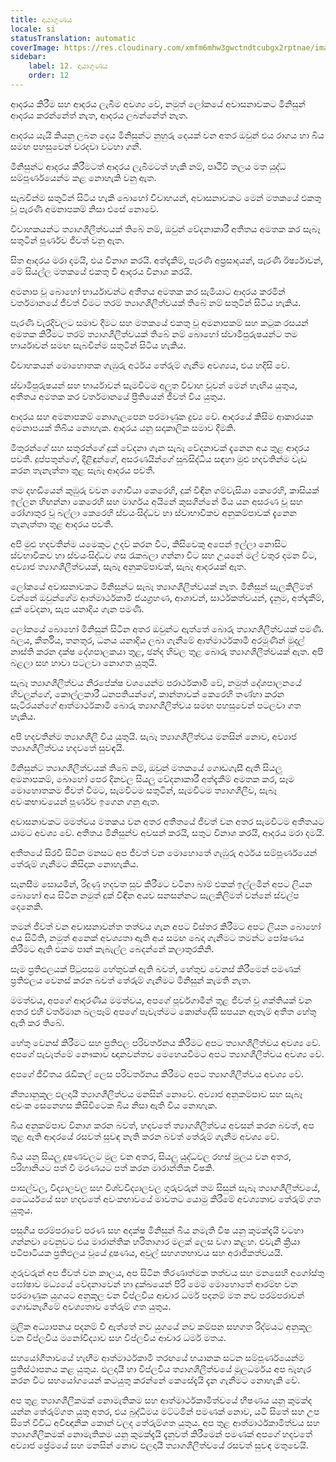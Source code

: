 ```yaml
---
title: දායාගුණය
locale: si
statusTranslation: automatic
coverImage: https://res.cloudinary.com/xmfm6mhw3gwctndtcubgx2rptnae/image/upload/v1740337243/small_cover_educacion_fundamental_a051170f1c.webp
sidebar:
    label: 12. දායාගුණය
    order: 12
---
```

ආදරය කිරීම සහ ආදරය ලැබීම අවශ්‍ය වේ, නමුත් ලෝකයේ අවාසනාවකට මිනිසුන් ආදරය කරන්නේත් නැත, ආදරය ලබන්නේත් නැත.

ආදරය යැයි කියනු ලබන දෙය මිනිසුන්ට නුහුරු දෙයක් වන අතර ඔවුන් එය රාගය හා බිය සමඟ පහසුවෙන් වරදවා වටහා ගනී.

මිනිසුන්ට ආදරය කිරීමටත් ආදරය ලැබීමටත් හැකි නම්, පෘථිවි තලය මත යුද්ධ සම්පූර්ණයෙන්ම කළ නොහැකි වනු ඇත.

සැබවින්ම සතුටින් සිටිය හැකි බොහෝ විවාහයන්, අවාසනාවකට මෙන් මතකයේ එකතු වූ පැරණි අමනාපකම් නිසා එසේ නොවේ.

විවාහකයන්ට ත්‍යාගශීලීත්වයක් තිබේ නම්, ඔවුන් වේදනාකාරී අතීතය අමතක කර සැබෑ සතුටින් පූර්ණව ජීවත් වනු ඇත.

සිත ආදරය මරා දමයි, එය විනාශ කරයි. අත්දැකීම්, පැරණි අප්‍රසාදයන්, පැරණි ඊර්ෂ්‍යාවන්, මේ සියල්ල මතකයේ එකතු වී ආදරය විනාශ කරයි.

අමනාප වූ බොහෝ භාර්යාවන්ට අතීතය අමතක කර සැමියාට ආදරය කරමින් වර්තමානයේ ජීවත් වීමට තරම් ත්‍යාගශීලීත්වයක් තිබේ නම් සතුටින් සිටිය හැකිය.

පැරණි වැරදිවලට සමාව දීමට සහ මතකයේ එකතු වූ අමනාපකම් සහ කටුක රසයන් අමතක කිරීමට තරම් ත්‍යාගශීලීත්වයක් තිබේ නම් බොහෝ ස්වාමිපුරුෂයන්ට තම භාර්යාවන් සමඟ සැබවින්ම සතුටින් සිටිය හැකිය.

විවාහකයන් මොහොතක ගැඹුරු අර්ථය තේරුම් ගැනීම අවශ්‍යය, එය හදිසි වේ.

ස්වාමිපුරුෂයන් සහ භාර්යාවන් සැමවිටම අලුත විවාහ වූවන් මෙන් හැඟිය යුතුය, අතීතය අමතක කර වර්තමානයේ ප්‍රීතියෙන් ජීවත් විය යුතුය.

ආදරය සහ අමනාපකම් නොගැලපෙන පරමාණුක ද්‍රව්‍ය වේ. ආදරයේ කිසිම ආකාරයක අමනාපයක් තිබිය නොහැක. ආදරය යනු සදාකාලික සමාව දීමකි.

මිතුරන්ගේ සහ සතුරන්ගේ දුක් වේදනා ගැන සැබෑ වේදනාවක් දැනෙන අය තුළ ආදරය පවතී. දුප්පතුන්ගේ, දිළිඳුන්ගේ, අසරණයින්ගේ සුබසිද්ධිය සඳහා මුළු හදවතින්ම වැඩ කරන තැනැත්තා තුළ සැබෑ ආදරය පවතී.

තම දහඩියෙන් කුඹුරු වවන ගොවියා කෙරෙහි, දුක් විඳින ගම්වැසියා කෙරෙහි, කාසියක් ඉල්ලන හිඟන්නා කෙරෙහි සහ මාර්ගය අයිනේ කුසගින්නේ මිය යන අසරණ වූ සහ රෝගාතුර වූ බල්ලා කෙරෙහි ස්වයංසිද්ධව හා ස්වාභාවිකව අනුකම්පාවක් දැනෙන තැනැත්තා තුළ ආදරය පවතී.

අපි මුළු හදවතින්ම යමෙකුට උදව් කරන විට, කිසිවෙකු අපෙන් ඉල්ලා නොසිට ස්වභාවිකව හා ස්වයංසිද්ධව ගස රැකබලා ගන්නා විට සහ උයනේ මල් වතුර දමන විට, අව්‍යාජ ත්‍යාගශීලීත්වයක්, සැබෑ අනුකම්පාවක්, සැබෑ ආදරයක් ඇත.

ලෝකයේ අවාසනාවකට මිනිසුන්ට සැබෑ ත්‍යාගශීලීත්වයක් නැත. මිනිසුන් සැලකිලිමත් වන්නේ ඔවුන්ගේම ආත්මාර්ථකාමී ජයග්‍රහණ, ආශාවන්, සාර්ථකත්වයන්, දැනුම, අත්දැකීම්, දුක් වේදනා, සැප යනාදිය ගැන පමණි.

ලෝකයේ බොහෝ මිනිසුන් සිටින අතර ඔවුන්ට ඇත්තේ බොරු ත්‍යාගශීලීත්වයක් පමණි. බලය, කීර්තිය, තනතුර, ධනය යනාදිය ලබා ගැනීමේ ආත්මාර්ථකාමී අරමුණින් මුදල් නාස්ති කරන දක්ෂ දේශපාලකයා තුළ, ඡන්ද හිවල තුළ බොරු ත්‍යාගශීලීත්වයක් ඇත. අපි බළලා සහ හාවා පටලවා නොගත යුතුයි.

සැබෑ ත්‍යාගශීලීත්වය නිරපේක්ෂ වශයෙන්ම පරාර්ථකාමී වේ, නමුත් දේශපාලනයේ හිවලුන්ගේ, කොල්ලකාරී ධනපතියන්ගේ, කාන්තාවක් කෙරෙහි තණ්හා කරන සැටිරයන්ගේ ආත්මාර්ථකාමී බොරු ත්‍යාගශීලීත්වය සමඟ පහසුවෙන් පටලවා ගත හැකිය.

අපි හදවතින්ම ත්‍යාගශීලී විය යුතුයි. සැබෑ ත්‍යාගශීලීත්වය මනසින් නොව, අව්‍යාජ ත්‍යාගශීලීත්වය හදවතේ සුවඳයි.

මිනිසුන්ට ත්‍යාගශීලීත්වයක් තිබේ නම්, ඔවුන් මතකයේ ගොඩගැසී ඇති සියලු අමනාපකම්, බොහෝ පෙර දිනවල සියලු වේදනාකාරී අත්දැකීම් අමතක කර, සෑම මොහොතකම ජීවත් වීමට, සැමවිටම සතුටින්, සැමවිටම ත්‍යාගශීලීව, සැබෑ අවංකභාවයෙන් පූර්ණව ඉගෙන ගනු ඇත.

අවාසනාවකට මමත්වය මතකය වන අතර අතීතයේ ජීවත් වන අතර සැමවිටම අතීතයට යාමට අවශ්‍ය වේ. අතීතය මිනිසුන්ව අවසන් කරයි, සතුට විනාශ කරයි, ආදරය මරා දමයි.

අතීතයේ සිරවී සිටින මනසට අප ජීවත් වන මොහොතේ ගැඹුරු අර්ථය සම්පූර්ණයෙන් තේරුම් ගැනීමට කිසිදාක නොහැකිය.

සැනසීම සොයමින්, රිදුණු හදවත සුව කිරීමට වටිනා බාම් එකක් ඉල්ලමින් අපට ලියන බොහෝ අය සිටින නමුත් දුක් විඳින අයව සනසන්නට සැලකිලිමත් වන්නේ ස්වල්ප දෙනෙකි.

තමන් ජීවත් වන අවාසනාවන්ත තත්වය ගැන අපට විස්තර කිරීමට අපට ලියන බොහෝ අය සිටිති, නමුත් අනෙක් අවශ්‍යතා ඇති අය සමඟ බෙදා ගැනීමට තමන්ට පෝෂණය කිරීමට ඇති එකම පාන් කැබැල්ල බෙදන්නේ කලාතුරකිනි.

සෑම ප්‍රතිඵලයක් පිටුපසම හේතුවක් ඇති බවත්, හේතුව වෙනස් කිරීමෙන් පමණක් ප්‍රතිඵලය වෙනස් කරන බවත් තේරුම් ගැනීමට මිනිසුන් කැමති නැත.

මමත්වය, අපගේ ආදරණීය මමත්වය, අපගේ පූර්වගාමීන් තුළ ජීවත් වූ ශක්තියක් වන අතර එහි වර්තමාන බලපෑම් අපගේ පැවැත්මට කොන්දේසි සපයන ඇතැම් අතීත හේතු ඇති කර තිබේ.

හේතු වෙනස් කිරීමට සහ ප්‍රතිඵල පරිවර්තනය කිරීමට අපට ත්‍යාගශීලීත්වය අවශ්‍ය වේ. අපගේ පැවැත්මේ නෞකාව ඥානවන්තව මෙහෙයවීමට අපට ත්‍යාගශීලීත්වය අවශ්‍ය වේ.

අපගේ ජීවිතය රැඩිකල් ලෙස පරිවර්තනය කිරීමට අපට ත්‍යාගශීලීත්වය අවශ්‍ය වේ.

නීත්‍යානුකූල ඵලදායී ත්‍යාගශීලීත්වය මනසින් නොවේ. අව්‍යාජ අනුකම්පාව සහ සැබෑ අවංක සෙනෙහස කිසිවිටෙක බිය නිසා ඇති විය නොහැක.

බිය අනුකම්පාව විනාශ කරන බවත්, හදවතේ ත්‍යාගශීලීත්වය අවසන් කරන බවත්, අප තුළ ඇති ආදරයේ රසවත් සුවඳ නැති කරන බවත් තේරුම් ගැනීම අවශ්‍ය වේ.

බිය යනු සියලු දූෂණවලට මුල වන අතර, සියලු යුද්ධවල රහස් මූලය වන අතර, පරිහානියට පත් වී මරණයට පත් කරන මාරාන්තික විෂකි.

පාසල්වල, විද්‍යාලවල සහ විශ්වවිද්‍යාලවල ගුරුවරුන් තම සිසුන් සැබෑ ත්‍යාගශීලීත්වයේ, ධෛර්යයේ සහ හදවතේ අවංකභාවයේ මාවතට යොමු කිරීමේ අවශ්‍යතාව තේරුම් ගත යුතුය.

පසුගිය පරම්පරාවේ පරණ සහ අදක්ෂ මිනිසුන් බිය නමැති විෂ යනු කුමක්දැයි වටහා ගන්නවා වෙනුවට එය මාරාන්තික හරිතාගාර මලක් ලෙස වගා කළහ. එවැනි ක්‍රියා පටිපාටියක ප්‍රතිඵලය වූයේ දූෂණය, අවුල් සහගතභාවය සහ අරාජිකත්වයයි.

ගුරුවරුන් අප ජීවත් වන කාලය, අප සිටින තීරණාත්මක තත්වය සහ මනසෙහි අගෝස්තු ඝෝෂාව මධ්‍යයේ වේදනාවෙන් හා දුක්ඛයෙන් පිරි මෙම මොහොතේ ආරම්භ වන පරමාණුක යුගයට අනුකූල වන විප්ලවීය ආචාර ධර්ම පදනම් මත නව පරම්පරාවන් ගොඩනැගීමේ අවශ්‍යතාව තේරුම් ගත යුතුය.

මූලික අධ්‍යාපනය පදනම් වී ඇත්තේ නව යුගයේ නව කම්පන සහගත රිද්මයට අනුකූල වන විප්ලවීය මනෝවිද්‍යාව සහ විප්ලවීය ආචාර ධර්ම මතය.

සහයෝගීතාවයේ හැඟීම ආත්මාර්ථකාමී තරඟයේ භයානක සටන සම්පූර්ණයෙන්ම ප්‍රතිස්ථාපනය කළ යුතුය. ඵලදායී හා විප්ලවීය ත්‍යාගශීලීත්වයේ මූලධර්මය අප බැහැර කරන විට සහයෝගයෙන් කටයුතු කරන්නේ කෙසේදැයි දැන ගැනීමට නොහැකි වේ.

අප තුළ ත්‍යාගශීලීකමක් නොමැතිකම සහ ආත්මාර්ථකාමිත්වයේ භීෂණය යනු කුමක්ද යන්න තේරුම්ගත යුතු අතර, එය බුද්ධිමය මට්ටමින් පමණක් නොව, යටි සිතේ සහ උප සිතේ විවිධ අවිඥානික කොන් වලද තේරුම්ගත යුතුය. අප තුළ ආත්මාර්ථකාමිත්වය සහ ත්‍යාගශීලීකමක් නොමැතිකම යනු කුමක්දැයි දැනුවත් කිරීමෙන් පමණක් අපගේ හදවතේ අව්‍යාජ ප්‍රේමයේ සහ මනසින් නොව ඵලදායී ත්‍යාගශීලීත්වයේ රසවත් සුවඳ මතුවෙයි.

